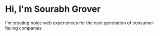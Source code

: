 # Hi, I'm Sourabh Grover

I'm creating noice web experiences for the next generation of consumer-facing companies
